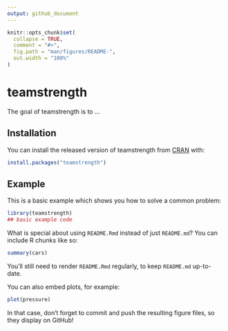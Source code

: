 ```yaml
---
output: github_document
---
```


<!-- README.md is generated from README.Rmd. Please edit that file -->

```r
knitr::opts_chunk$set(
  collapse = TRUE,
  comment = "#>",
  fig.path = "man/figures/README-",
  out.width = "100%"
)
```

# teamstrength

<!-- badges: start -->
<!-- badges: end -->

The goal of teamstrength is to ...

## Installation

You can install the released version of teamstrength from [CRAN](https://CRAN.R-project.org) with:

``` r
install.packages("teamstrength")
```

## Example

This is a basic example which shows you how to solve a common problem:

```r
library(teamstrength)
## basic example code
```

What is special about using `README.Rmd` instead of just `README.md`? You can include R chunks like so:

```r
summary(cars)
```

You'll still need to render `README.Rmd` regularly, to keep `README.md` up-to-date.

You can also embed plots, for example:

```r
plot(pressure)
```

In that case, don't forget to commit and push the resulting figure files, so they display on GitHub!
